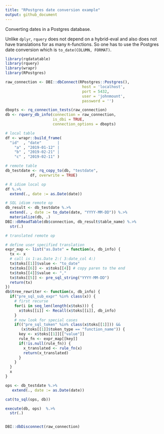 ```yaml
---
title: "RPostgres date conversion example"
output: github_document
---
```


Converting dates in a Postgres database.

Unlike `dplyr`, `rquery` does not depend on a hybrid-eval and also does not have translations for as many `R`-functions.
So one has to use the Postgres date conversion which is `to_date(COLUMN, FORMAT)`.

```r
library(rqdatatable)
library(rquery)
library(wrapr)
library(RPostgres)

raw_connection <- DBI::dbConnect(RPostgres::Postgres(),
                                  host = 'localhost',
                                  port = 5432,
                                  user = 'johnmount',
                                  password = '')

dbopts <- rq_connection_tests(raw_connection)
db <- rquery_db_info(connection = raw_connection,
                     is_dbi = TRUE,
                     connection_options = dbopts)

# local table
df <- wrapr::build_frame(
  "id"  , "date"       |
    "a" , "2019-01-12" |
    "b" , "2019-02-21" |
    "c" , "2019-02-11" )

# remote table
db_testdate <- rq_copy_to(db, "testdate",
           df, overwrite = TRUE)

# R idiom local op
df %.>%
  extend(., date := as.Date(date))

# SQL idiom remote op
db_result <- db_testdate %.>%
  extend(. , date := to_date(date, "YYYY-MM-DD")) %.>%
  materialize(db, .)
DBI::dbReadTable(db$connection, db_result$table_name) %.>%
  str(.)

# translated remote op

# define user specified translation
expr_map <- list("as.Date" = function(x, db_info) {
  tx <- x
  # call is 1:as.Date 2:( 3:date_col 4:)
  tx$toks[[1]]$value <- "to_date"
  tx$toks[[6]] <- x$toks[[4]] # copy paren to the end
  tx$toks[[4]]$value <- ","
  tx$toks[[5]] <- pre_sql_string("YYYY-MM-DD")
  return(tx)
})
db$tree_rewriter <- function(x, db_info) {
  if("pre_sql_sub_expr" %in% class(x)) {
    # first recurse
    for(i in seq_len(length(x$toks))) {
      x$toks[[i]] <- Recall(x$toks[[i]], db_info)
    }
    # now look for special cases
    if(("pre_sql_token" %in% class(x$toks[[1]])) &&
       (x$toks[[1]]$token_type == "function_name")) {
      key <- x$toks[[1]][["value"]]
      rule_fn <- expr_map[[key]]
      if(!is.null(rule_fn)) {
        x_translated <- rule_fn(x)
        return(x_translated)
      }
    }
  }
  x
}

ops <- db_testdate %.>%
   extend(., date := as.Date(date))

cat(to_sql(ops, db))

execute(db, ops)  %.>%
  str(.)


DBI::dbDisconnect(raw_connection)
```
